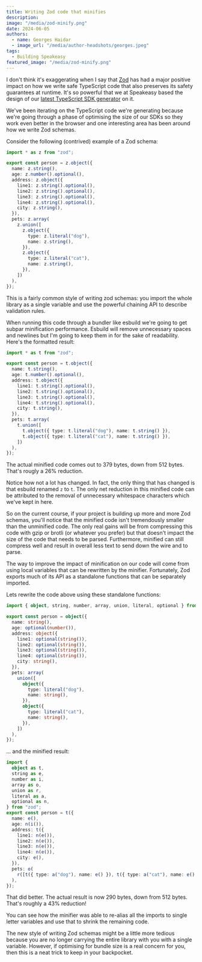```yaml
---
title: Writing Zod code that minifies
description:
image: "/media/zod-minify.png"
date: 2024-06-05
authors:
  - name: Georges Haidar
  - image_url: "/media/author-headshots/georges.jpeg"
tags:
  - Building Speakeasy
featured_image: "/media/zod-minify.png"
---
```


I don't think it's exaggerating when I say that [Zod][zod] has had a major
positive impact on how we write safe TypeScript code that also preserves its
safety guarantees at runtime. It's so powerful that we at Speakeasy based the
design of our [latest TypeScript SDK generator](/post/introducing-universal-ts) on it.

We've been iterating on the TypeScript code we're generating because we're going
through a phase of optimising the size of our SDKs so they work even better in
the browser and one interesting area has been around how we write Zod schemas.

Consider the following (contrived) example of a Zod schema:

```ts
import * as z from "zod";

export const person = z.object({
  name: z.string(),
  age: z.number().optional(),
  address: z.object({
    line1: z.string().optional(),
    line2: z.string().optional(),
    line3: z.string().optional(),
    line4: z.string().optional(),
    city: z.string(),
  }),
  pets: z.array(
    z.union([
      z.object({
        type: z.literal("dog"),
        name: z.string(),
      }),
      z.object({
        type: z.literal("cat"),
        name: z.string(),
      }),
    ])
  ),
});
```

This is a fairly common style of writing zod schemas: you import the whole
library as a single variable and use the powerful chaining API to describe
validation rules.

When running this code through a bundler like esbuild we're going to get subpar
minification performance. Esbuild will remove unnecessary spaces and newlines
but I'm going to keep them in for the sake of readability. Here's the formatted
result:

```ts
import * as t from "zod";

export const person = t.object({
  name: t.string(),
  age: t.number().optional(),
  address: t.object({
    line1: t.string().optional(),
    line2: t.string().optional(),
    line3: t.string().optional(),
    line4: t.string().optional(),
    city: t.string(),
  }),
  pets: t.array(
    t.union([
      t.object({ type: t.literal("dog"), name: t.string() }),
      t.object({ type: t.literal("cat"), name: t.string() }),
    ])
  ),
});
```

The actual minified code comes out to 379 bytes, down from 512 bytes. That's
rougly a 26% reduction.

Notice how not a lot has changed. In fact, the only thing that has changed is
that esbuild renamed `z` to `t`. The only net reduction in this minified code
can be attributed to the removal of unnecessary whitespace characters which
we've kept in here.

So on the current course, if your project is building up more and more Zod
schemas, you'll notice that the minified code isn't tremendously smaller than
the unminified code. The only real gains will be from compressing this code with
gzip or brotli (or whatever you prefer) but that doesn't impact the size of the
code that needs to be parsed. Furthermore, minified can still compress well and
result in overall less text to send down the wire and to parse.

The way to improve the impact of minification on our code will come from using
local variables that can be rewritten by the minifier. Fortunately, Zod exports
much of its API as a standalone functions that can be separately imported.

Lets rewrite the code above using these standalone functions:

```ts
import { object, string, number, array, union, literal, optional } from "zod";

export const person = object({
  name: string(),
  age: optional(number()),
  address: object({
    line1: optional(string()),
    line2: optional(string()),
    line3: optional(string()),
    line4: optional(string()),
    city: string(),
  }),
  pets: array(
    union([
      object({
        type: literal("dog"),
        name: string(),
      }),
      object({
        type: literal("cat"),
        name: string(),
      }),
    ])
  ),
});
```

... and the minified result:

```ts
import {
  object as t,
  string as e,
  number as i,
  array as o,
  union as r,
  literal as a,
  optional as n,
} from "zod";
export const person = t({
  name: e(),
  age: n(i()),
  address: t({
    line1: n(e()),
    line2: n(e()),
    line3: n(e()),
    line4: n(e()),
    city: e(),
  }),
  pets: o(
    r([t({ type: a("dog"), name: e() }), t({ type: a("cat"), name: e() })])
  ),
});
```

That did better. The actual result is now 290 bytes, down from 512 bytes. That's
roughly a 43% reduction!

You can see how the minifier was able to re-alias all the imports to single
letter variables and use that to shrink the remaining code.

The new style of writing Zod schemas might be a little more tedious because you
are no longer carrying the entire library with you with a single variable.
However, if optimising for bundle size is a real concern for you, then this is a
neat trick to keep in your backpocket.

[tsv2]: (/post/introducing-universal-ts)
[zod]: https://zod.dev/
